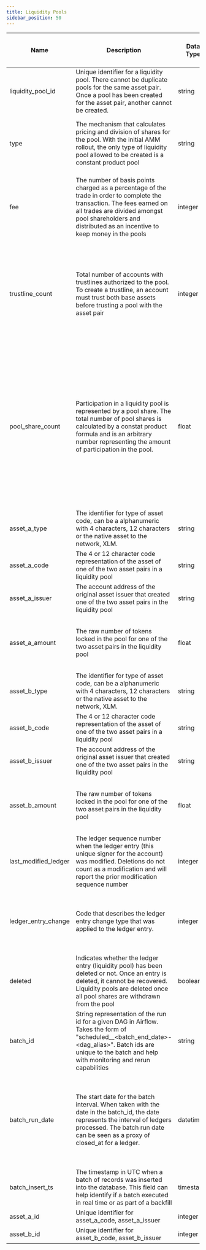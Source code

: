```yaml
---
title: Liquidity Pools
sidebar_position: 50
---
```


| Name                 | Description                                                                                                                                                                                                                          | Data Type | Domain Values                                                                                                                             | Primary Key? | Natural Key? | Partition or Cluster Field? | Required? | Notes                                                                                                                                                                                                                                                                        |
| -------------------- | ------------------------------------------------------------------------------------------------------------------------------------------------------------------------------------------------------------------------------------ | --------- | ----------------------------------------------------------------------------------------------------------------------------------------- | ------------ | ------------ | --------------------------- | --------- | ---------------------------------------------------------------------------------------------------------------------------------------------------------------------------------------------------------------------------------------------------------------------------- |
| liquidity_pool_id    | Unique identifier for a liquidity pool. There cannot be duplicate pools for the same asset pair. Once a pool has been created for the asset pair, another cannot be created.                                                         | string    |                                                                                                                                           |              | Yes          | cluster                     | Yes       | There is a good primer on AMMs [here](https://developers.stellar.org/docs/learn/encyclopedia/sdex/liquidity-on-stellar-sdex-liquidity-pools#liquidity-pools)                                                                                                                 |
| type                 | The mechanism that calculates pricing and division of shares for the pool. With the initial AMM rollout, the only type of liquidity pool allowed to be created is a constant product pool                                            | string    | constant_product                                                                                                                          |              |              |                             | Yes       | For more information regarding pricing and deposit calculations, read [Cap-38.](https://github.com/stellar/stellar-protocol/blob/master/core/cap-0038.md)                                                                                                                    |
| fee                  | The number of basis points charged as a percentage of the trade in order to complete the transaction. The fees earned on all trades are divided amongst pool shareholders and distributed as an incentive to keep money in the pools | integer   | 30                                                                                                                                        |              |              |                             | Yes       | Fees are distributed immediately to accounts as the transaction completes. There is no schedule for fee distribution                                                                                                                                                         |
| trustline_count      | Total number of accounts with trustlines authorized to the pool. To create a trustline, an account must trust both base assets before trusting a pool with the asset pair                                                            | integer   |                                                                                                                                           |              |              |                             | Yes       | If the issuer of A or B revokes authorization on the trustline, the account will automatically withdraw from every liquidity pool containing that asset and those pool trustlines will be deleted.                                                                           |
| pool_share_count     | Participation in a liquidity pool is represented by a pool share. The total number of pool shares is calculated by a constat product formula and is an arbitrary number representing the amount of participation in the pool.        | float     |                                                                                                                                           |              |              |                             | Yes       | Shares are not transferable; the only way to increase the number of pool shares held is to deposit into a liquidity pool. Conversely, decreasing pools shares can only be accomplished through a withdraw operation. Shares cannot be sent in payments or sold using offers. |
| asset_a_type         | The identifier for type of asset code, can be a alphanumeric with 4 characters, 12 characters or the native asset to the network, XLM.                                                                                               | string    | credit_alphanum4 credit_alphanum12 native                                                                                                 |              |              |                             | Yes       |                                                                                                                                                                                                                                                                              |
| asset_a_code         | The 4 or 12 character code representation of the asset of one of the two asset pairs in a liquidity pool                                                                                                                             | string    |                                                                                                                                           |              |              |                             | No        |                                                                                                                                                                                                                                                                              |
| asset_a_issuer       | The account address of the original asset issuer that created one of the two asset pairs in the liquidity pool                                                                                                                       | string    |                                                                                                                                           |              |              |                             | No        |                                                                                                                                                                                                                                                                              |
| asset_a_amount       | The raw number of tokens locked in the pool for one of the two asset pairs in the liquidity pool                                                                                                                                     | float     |                                                                                                                                           |              |              |                             | Yes       | The amount is a better representation of liquidity in the pool over pool share counts.                                                                                                                                                                                       |
| asset_b_type         | The identifier for type of asset code, can be a alphanumeric with 4 characters, 12 characters or the native asset to the network, XLM.                                                                                               | string    | credit_alphanum4 credit_alphanum12 native                                                                                                 |              |              |                             | Yes       |                                                                                                                                                                                                                                                                              |
| asset_b_code         | The 4 or 12 character code representation of the asset of one of the two asset pairs in a liquidity pool                                                                                                                             | string    |                                                                                                                                           |              |              |                             | No        |                                                                                                                                                                                                                                                                              |
| asset_b_issuer       | The account address of the original asset issuer that created one of the two asset pairs in the liquidity pool                                                                                                                       | string    |                                                                                                                                           |              |              |                             | No        |                                                                                                                                                                                                                                                                              |
| asset_b_amount       | The raw number of tokens locked in the pool for one of the two asset pairs in the liquidity pool                                                                                                                                     | float     |                                                                                                                                           |              |              |                             | Yes       | The amount is a better representation of liquidity in the pool over pool share counts.                                                                                                                                                                                       |
| last_modified_ledger | The ledger sequence number when the ledger entry (this unique signer for the account) was modified. Deletions do not count as a modification and will report the prior modification sequence number               | integer   |                                                                                                                                           |              | Yes          | cluster                     | Yes       |                                                                                                                                                                                                                                                                              |
| ledger_entry_change  | Code that describes the ledger entry change type that was applied to the ledger entry.                                                                                                                                               | integer   | 0 - Ledger Entry Created 1 - Ledger Entry Updated 2 - Ledger Entry Deleted 3 - Ledger Entry State (value of the entry) |              | Yes          |                             | Yes       | Valid entry change types are 0, 1, and 2 for ledger entries of type \`liquidity_pools\`.                                                                                                                                                                                     |
| deleted              | Indicates whether the ledger entry (liquidity pool) has been deleted or not. Once an entry is deleted, it cannot be recovered. Liquidity pools are deleted once all pool shares are withdrawn from the pool       | boolean   |                                                                                                                                           |              |              |                             | Yes       |                                                                                                                                                                                                                                                                              |
| batch_id             | String representation of the run id for a given DAG in Airflow. Takes the form of "scheduled\_\_\<batch_end_date>-\<dag_alias>". Batch ids are unique to the batch and help with monitoring and rerun capabilities                   | string    |                                                                                                                                           |              |              |                             | Yes       |                                                                                                                                                                                                                                                                              |
| batch_run_date       | The start date for the batch interval. When taken with the date in the batch_id, the date represents the interval of ledgers processed. The batch run date can be seen as a proxy of closed_at for a ledger.                         | datetime  |                                                                                                                                           |              |              | MONTH partition             | Yes       | The table is partitioned on batch_run_date. It is recommended to always include the batch_run_date in the filter if possible to help reduce query cost.                                                                                                                      |
| batch_insert_ts      | The timestamp in UTC when a batch of records was inserted into the database. This field can help identify if a batch executed in real time or as part of a backfill                                                                  | timestamp |                                                                                                                                           |              |              |                             | Yes       |                                                                                                                                                                                                                                                                              |
| asset_a_id           | Unique identifier for asset_a_code, asset_a_issuer                                                                                                                                                                                   | integer   |                                                                                                                                           |              |              | cluster                     | No        |                                                                                                                                                                                                                                                                              |
| asset_b_id           | Unique identifier for asset_b_code, asset_b_issuer                                                                                                                                                                                   | integer   |                                                                                                                                           |              |              | cluster                     | No        |                                                                                                                                                                                                                                                                              |
